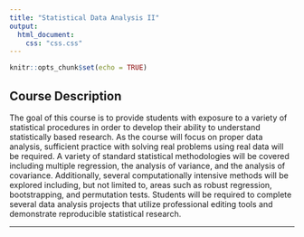 ```yaml
---
title: "Statistical Data Analysis II"
output:
  html_document:
    css: "css.css"
---
```


```r
knitr::opts_chunk$set(echo = TRUE)
```

## Course Description

The goal of this course is to provide students with exposure to a variety of statistical procedures in order to develop their ability to understand statistically based research. As the course will focus on proper data analysis, sufficient practice with solving real problems using real data will be required. A variety of standard statistical methodologies will be covered including multiple regression, the analysis of variance, and the analysis of covariance. Additionally, several computationally intensive methods will be explored including, but not limited to, areas such as robust regression, bootstrapping, and permutation tests. Students will be required to complete several data analysis projects that utilize professional editing tools and demonstrate reproducible statistical research.

__________
